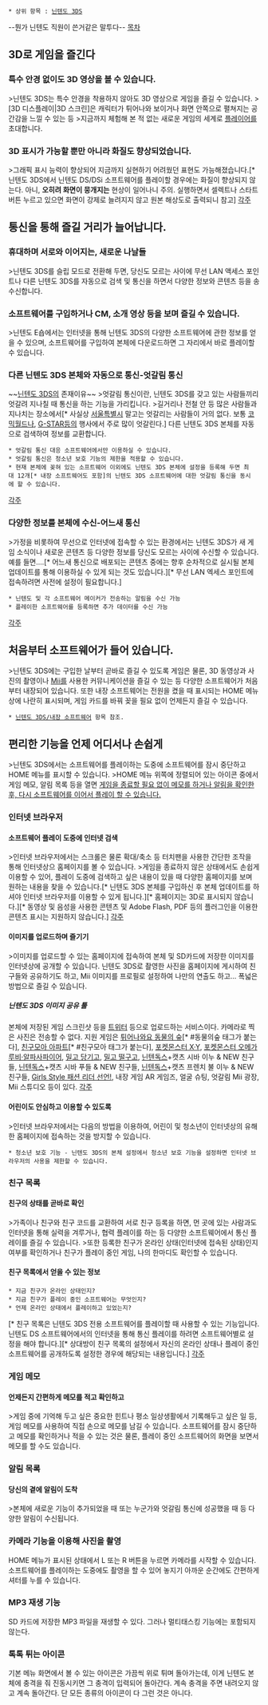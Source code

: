  * 상위 항목 : [[닌텐도 3DS]]
--뭔가 닌텐도 직원이 쓴거같은 말투다--
[[목차]]
== 3D로 게임을 즐긴다 ==
=== 특수 안경 없이도 3D 영상을 볼 수 있습니다. ===
>닌텐도 3DS는 특수 안경을 착용하지 않아도 3D 영상으로 게임을 즐길 수 있습니다.
>[3D 디스플레이|3D 스크린]은 캐릭터가 튀어나와 보이거나 화면 안쪽으로 펼쳐지는 공간감을 느낄 수 있는 등
>지금까지 체험해 본 적 없는 새로운 게임의 세계로 [[플레이어]]를 초대합니다.

=== 3D 표시가 가능할 뿐만 아니라 화질도 향상되었습니다. ===
>그래픽 표시 능력이 향상되어 지금까지 실현하기 어려웠던 표현도 가능해졌습니다.[* 닌텐도 3DS에서 닌텐도 DS/DSi 소프트웨어를 플레이할 경우에는 화질이 향상되지 않는다. 아니, '''오히려 화면이 뭉개지는''' 현상이 일어나니 주의. 실행하면서 셀렉트나 스타트 버튼 누르고 있으면 화면이 강제로 늘려지지 않고 원본 해상도로 출력되니 참고]
[[각주]]

== 통신을 통해 즐길 거리가 늘어납니다. ==
=== 휴대하며 서로와 이어지는, 새로운 나날들 ===
>닌텐도 3DS를 슬립 모드로 전환해 두면, 당신도 모르는 사이에 무선 LAN 액세스 포인트나 다른 닌텐도 3DS를 자동으로 검색 및 통신을 하면서 다양한 정보와 콘텐츠 등을 송수신합니다.

=== 소프트웨어를 구입하거나 CM, 소개 영상 등을 보며 즐길 수 있습니다. ===
>닌텐도 E숍에서는 인터넷을 통해 닌텐도 3DS의 다양한 소프트웨어에 관한 정보를 얻을 수 있으며, 소프트웨어를 구입하여 본체에 다운로드하면 그 자리에서 바로 플레이할 수 있습니다.

=== 다른 닌텐도 3DS 본체와 자동으로 통신-엇갈림 통신 ===
~~[[닌텐도 3DS]]의 존재이유~~
>엇갈림 통신이란, 닌텐도 3DS를 갖고 있는 사람들끼리 엇갈려 지나칠 때 통신을 하는 기능을 가리킵니다.
>길거리나 전철 안 등 많은 사람들과 지나치는 장소에서[* 사실상 [[서울특별시]] 말고는 엇갈리는 사람들이 거의 없다. 보통 [[코믹월드]]나, [[G-STAR]]등의 행사에서 주로 많이 엇갈린다.] 다른 닌텐도 3DS 본체를 자동으로 검색하여 정보를 교환합니다.
 * 엇갈림 통신 대응 소프트웨어에서만 이용하실 수 있습니다.
 * 엇갈림 통신은 청소년 보호 기능의 제한을 적용할 수 있습니다.
 * 현재 본체에 꽂혀 있는 소프트웨어 이외에도 닌텐도 3DS 본체에 설정을 등록해 두면 최대 12개[* 내장 소프트웨어도 포함]의 닌텐도 3DS 소프트웨어에 대한 엇갈림 통신을 동시에 할 수 있습니다.
[[각주]]

=== 다양한 정보를 본체에 수신-어느새 통신 ===
>가정을 비롯하여 무선으로 인터넷에 접속할 수 있는 환경에서는 닌텐도 3DS가 새 게임 소식이나 새로운 콘텐츠 등 다양한 정보를 당신도 모르는 사이에 수신할 수 있습니다. 예를 들면....[* 어느새 통신으로 배포되는 콘텐츠 중에는 향후 순차적으로 실시될 본체 업데이트를 통해 이용하실 수 있게 되는 것도 있습니다.][* 무선 LAN 엑세스 포인트에 접속하려면 사전에 설정이 필요합니다.]
 * 닌텐도 및 각 소프트웨어 메이커가 전송하는 알림을 수신 가능
 * 플레이한 소프트웨어를 등록하면 추가 데이터를 수신 가능
[[각주]]

== 처음부터 소프트웨어가 들어 있습니다. ==
>닌텐도 3DS에는 구입한 날부터 곧바로 즐길 수 있도록 게임은 물론, 3D 동영상과 사진의 촬영이나 [[Mii]]를 사용한 커뮤니케이션을 즐길 수 있는 등 다양한 소프트웨어가 처음부터 내장되어 있습니다. 또한 내장 소프트웨어는 전원을 켰을 때 표시되는 HOME 메뉴 상에 나란히 표시되며, 게임 카드를 바꿔 꽂을 필요 없이 언제든지 즐길 수 있습니다.
 * [[닌텐도 3DS/내장 소프트웨어]] 항목 참조.

== 편리한 기능을 언제 어디서나 손쉽게 ==
>닌텐도 3DS에서는 소프트웨어를 플레이하는 도중에 소프트웨어를 잠시 중단하고 HOME 메뉴를 표시할 수 있습니다.
>HOME 메뉴 위쪽에 정렬되어 있는 아이콘 중에서 게임 메모, 알림 목록 등을 열면 [[멀티태스킹|게임을 종료할 필요 없이 메모를 하거나 알림을 확인한 후, 다시 소프트웨어를 이어서 플레이 할 수 있습니다.]]

=== 인터넷 브라우저 ===
==== 소프트웨어 플레이 도중에 인터넷 검색 ====
>인터넷 브라우저에서는 스크롤은 물론 확대/축소 등 터치팬을 사용한 간단한 조작을 통해 인터넷상으 홈페이지를 볼 수 있습니다.
>게임을 종료하지 않은 상태에서도 손쉽게 이용할 수 있어, 플레이 도중에 검색하고 싶은 내용이 있을 때 다양한 홈페이지를 보며 원하는 내용을 찾을 수 있습니다.[* 닌텐도 3DS 본체를 구입하신 후 본체 업데이트를 하셔야 인터넷 브라우저를 이용할 수 있게 됩니다.][* 홈페이지는 3D로 표시되지 않습니다.][* 동영상 및 음성을 사용한 콘텐츠 및 Adobe Flash, PDF 등의 플러그인을 이용한 콘텐츠 표시는 지원하지 않습니다.]
[[각주]]

==== 이미지를 업로드하며 즐기기 ====
>이미지를 업로드할 수 있는 홈페이지에 접속하여 본체 및 SD카드에 저장한 이미지를 인터넷상에 공개할 수 있습니다. 닌텐도 3DS로 촬영한 사진을 홈페이지에 게시하여 친구들와 공유하기도 하고, Mii 이미지를 프로필로 설정하여 나만의 연출도 하고... 폭넓은 방법으로 즐길 수 있습니다.

===== 닌텐도 3DS 이미지 공유 툴 =====
본체에 저장된 게임 스크린샷 등을 [[트위터]] 등으로 업로드하는 서비스이다. 카메라로 찍은 사진은 전송할 수 없다.
지원 게임은 [[튀어나와요 동물의 숲]][* #동물의숲 태그가 붙는다], [[친구모아 아파트]][* #친구모아 태그가 붙는다], [[포켓몬스터 X·Y]], [[포켓몬스터 오메가루비·알파사파이어]], [[밀고 당기고]], [[밀고 떨구고]], [[닌텐독스]]+캣츠 시바 이누 & NEW 친구들, [[닌텐독스]]+캣츠 시바 푸들 & NEW 친구들, [[닌텐독스]]+캣츠 프렌치 불 이누 & NEW 친구들, [[Girls Style 패션 리더 선언!]], 내장 게임 AR 게임즈, 얼굴 슈팅, 엇갈림 Mii 광장, Mii 스튜디오 등이 있다.
[[각주]]

==== 어린이도 안심하고 이용할 수 있도록 ====
>인터넷 브라우저에서는 다음의 방법을 이용하여, 어린이 및 청소년이 인터넷상의 유해한 홈페이지에 접속하는 것을 방지할 수 있습니다.
 * 청소년 보호 기능 - 닌텐도 3DS의 본체 설정에서 청소년 보호 기능을 설정하면 인터넷 브라우저의 사용을 제한할 수 있습니다.

=== 친구 목록 ===
==== 친구의 상태를 곧바로 확인 ====
>가족이나 친구와 친구 코드를 교환하여 서로 친구 등록을 하면, 먼 곳에 있는 사람과도 인터넷을 통해 실력을 겨루거나, 협력 플레이를 하는 등 다양한 소프트웨어에서 통신 플레이를 즐길 수 있습니다.
>또한 등록한 친구가 온라인 상태(인터넷에 접속된 상태)인지 여부를 확인하거나 친구가 플레이 중인 게임, 나의 한마디도 확인할 수 있습니다.

==== 친구 목록에서 얻을 수 있는 정보 ====
 * 지금 친구가 온라인 상태인지?
 * 지금 친구가 플레이 중인 소프트웨어는 무엇인지?
 * 언제 온라인 상태에서 플레이하고 있었는지?
[* 친구 목록은 닌텐도 3DS 전용 소프트웨어를 플레이할 때 사용할 수 있는 기능입니다. 닌텐도 DS 소프트웨어에서의 인터넷을 통해 통신 플레이를 하려면 소프트웨어별로 설정을 해야 합니다.][* 상대방이 친구 목록의 설정에서 자신의 온라인 상태나 플레이 중인 소프트웨어를 공개하도록 설정한 경우에 해당되는 내용입니다.]
[[각주]]

=== 게임 메모 ===
==== 언제든지 간편하게 메모를 적고 확인하고 ====
>게임 중에 기억해 두고 싶은 중요한 힌트나 평소 일상생활에서 기록해두고 싶은 일 등, 게임 메모를 사용하여 직접 손으로 메모를 남길 수 있습니다. 소프트웨어를 잠시 중단하고 메모를 확인하거나 적을 수 있는 것은 물론, 플레이 중인 소프트웨어의 화면을 보면서 메모를 할 수도 있습니다.

=== 알림 목록 ===
==== 당신의 곁에 알림이 도착 ====
>본체에 새로운 기능이 추가되었을 때 또는 누군가와 엇갈림 통신에 성공했을 때 등 다양한 알림이 수신됩니다.

=== 카메라 기능을 이용해 사진을 촬영 ===
HOME 메뉴가 표시된 상태에서 L 또는 R 버튼을 누르면 카메라를 시작할 수 있습니다.
소프트웨어를 플레이하는 도중에도 촬영을 할 수 있어 놓지기 아까운 순간에도 간편하게 셔터를 누를 수 있습니다.

=== MP3 재생 기능 ===
SD 카드에 저장한 MP3 파일을 재생할 수 있다. 그러나 멀티태스킹 기능에는 포함되지 않는다.

=== 톡톡 튀는 아이콘 ===
기본 메뉴 화면에서 볼 수 있는 아이콘은 가끔씩 위로 튀며 돌아가는데, 이게 닌텐도 본체에 충격을 줘 진동시키면 그 충격이 입력되어 돌아간다. 계속 충격을 주면 내려오지 않고 계속 돌아간다. 단 모든 종류의 아이콘이 다 그런 것은 아니다.

